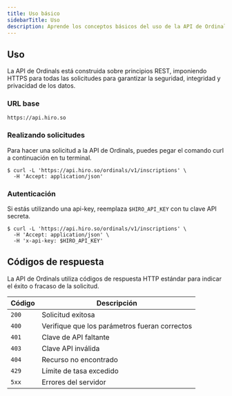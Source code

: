 ```yaml
---
title: Uso básico
sidebarTitle: Uso
description: Aprende los conceptos básicos del uso de la API de Ordinals.
---
```

## Uso

La API de Ordinals está construida sobre principios REST, imponiendo HTTPS para todas las solicitudes para garantizar la seguridad, integridad y privacidad de los datos.

### URL base

```console -c
https://api.hiro.so
```

### Realizando solicitudes

Para hacer una solicitud a la API de Ordinals, puedes pegar el comando curl a continuación en tu terminal.

```terminal
$ curl -L 'https://api.hiro.so/ordinals/v1/inscriptions' \
  -H 'Accept: application/json'
```

### Autenticación

Si estás utilizando una api-key, reemplaza `$HIRO_API_KEY` con tu clave API secreta.

```terminal
$ curl -L 'https://api.hiro.so/ordinals/v1/inscriptions' \
  -H 'Accept: application/json' \
  -H 'x-api-key: $HIRO_API_KEY'
```

## Códigos de respuesta

La API de Ordinals utiliza códigos de respuesta HTTP estándar para indicar el éxito o fracaso de la solicitud.

| Código | Descripción |
|--------|-------------|
| `200` | Solicitud exitosa |
| `400` | Verifique que los parámetros fueran correctos |
| `401` | Clave de API faltante |
| `403` | Clave API inválida |
| `404` | Recurso no encontrado |
| `429` | Límite de tasa excedido |
| `5xx` | Errores del servidor |
